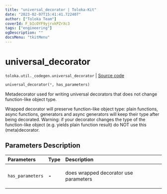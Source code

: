 ```yaml
---
title: "universal_decorator | Toloka-Kit"
date: "2023-02-07T15:41:41.722407"
author: ["Toloka Team"]
coverId: F_bIcOYF9yjrxkPZrXc3
tags: ["engineering"]
ogDescription: ""
docsMenu: "tkitMenu"
---
```


# universal_decorator
`toloka.util._codegen.universal_decorator` | [Source code](https://github.com/Toloka/toloka-kit/blob/v1.1.3/src/util/_codegen.py#L60)

```python
universal_decorator(*, has_parameters)
```

Metadecorator used for writing universal decorators that does not change function-like object type.

Wrapped decorator will preserve function-like object type: plain functions, async functions, generators and
async generators will keep their type after being decorated. Warning: if your decorator changes the
type of the function-like object (e.g. yields plain function result) do NOT use this (meta)decorator.

## Parameters Description

| Parameters | Type | Description |
| :----------| :----| :-----------|
`has_parameters`|**-**|<p>does wrapped decorator use parameters</p>